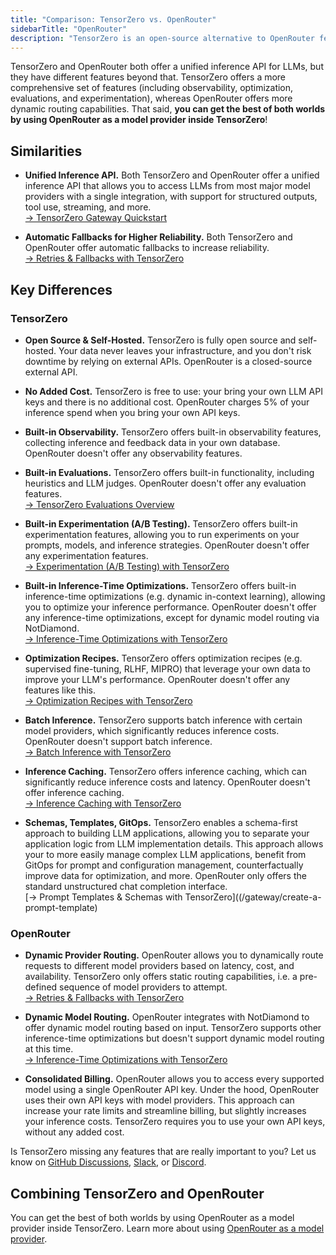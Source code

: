 ```yaml
---
title: "Comparison: TensorZero vs. OpenRouter"
sidebarTitle: "OpenRouter"
description: "TensorZero is an open-source alternative to OpenRouter featuring an LLM gateway, observability, optimization, evaluations, and experimentation."
---
```


TensorZero and OpenRouter both offer a unified inference API for LLMs, but they have different features beyond that.
TensorZero offers a more comprehensive set of features (including observability, optimization, evaluations, and experimentation), whereas OpenRouter offers more dynamic routing capabilities.
That said, **you can get the best of both worlds by using OpenRouter as a model provider inside TensorZero**!

## Similarities

- **Unified Inference API.**
  Both TensorZero and OpenRouter offer a unified inference API that allows you to access LLMs from most major model providers with a single integration, with support for structured outputs, tool use, streaming, and more.<br />
  [→ TensorZero Gateway Quickstart](/quickstart/)

- **Automatic Fallbacks for Higher Reliability.**
  Both TensorZero and OpenRouter offer automatic fallbacks to increase reliability.<br />
  [→ Retries & Fallbacks with TensorZero](/gateway/guides/retries-fallbacks/)

## Key Differences

### TensorZero

- **Open Source & Self-Hosted.**
  TensorZero is fully open source and self-hosted.
  Your data never leaves your infrastructure, and you don't risk downtime by relying on external APIs.
  OpenRouter is a closed-source external API.

- **No Added Cost.**
  TensorZero is free to use: your bring your own LLM API keys and there is no additional cost.
  OpenRouter charges 5% of your inference spend when you bring your own API keys.

- **Built-in Observability.**
  TensorZero offers built-in observability features, collecting inference and feedback data in your own database.
  OpenRouter doesn't offer any observability features.

- **Built-in Evaluations.**
  TensorZero offers built-in functionality, including heuristics and LLM judges.
  OpenRouter doesn't offer any evaluation features.<br />
  [→ TensorZero Evaluations Overview](/evaluations/)

- **Built-in Experimentation (A/B Testing).**
  TensorZero offers built-in experimentation features, allowing you to run experiments on your prompts, models, and inference strategies.
  OpenRouter doesn't offer any experimentation features.<br />
  [→ Experimentation (A/B Testing) with TensorZero](/gateway/guides/experimentation/)

- **Built-in Inference-Time Optimizations.**
  TensorZero offers built-in inference-time optimizations (e.g. dynamic in-context learning), allowing you to optimize your inference performance.
  OpenRouter doesn't offer any inference-time optimizations, except for dynamic model routing via NotDiamond.<br />
  [→ Inference-Time Optimizations with TensorZero](/gateway/guides/inference-time-optimizations/)

- **Optimization Recipes.**
  TensorZero offers optimization recipes (e.g. supervised fine-tuning, RLHF, MIPRO) that leverage your own data to improve your LLM's performance.
  OpenRouter doesn't offer any features like this.<br />
  [→ Optimization Recipes with TensorZero](/recipes/)

- **Batch Inference.**
  TensorZero supports batch inference with certain model providers, which significantly reduces inference costs.
  OpenRouter doesn't support batch inference.<br />
  [→ Batch Inference with TensorZero](/gateway/guides/batch-inference/)

- **Inference Caching.**
  TensorZero offers inference caching, which can significantly reduce inference costs and latency.
  OpenRouter doesn't offer inference caching.<br />
  [→ Inference Caching with TensorZero](/gateway/guides/inference-caching/)

- **Schemas, Templates, GitOps.**
  TensorZero enables a schema-first approach to building LLM applications, allowing you to separate your application logic from LLM implementation details.
  This approach allows your to more easily manage complex LLM applications, benefit from GitOps for prompt and configuration management, counterfactually improve data for optimization, and more.
  OpenRouter only offers the standard unstructured chat completion interface.<br />
  [→ Prompt Templates & Schemas with TensorZero]((/gateway/create-a-prompt-template)

### OpenRouter

- **Dynamic Provider Routing.**
  OpenRouter allows you to dynamically route requests to different model providers based on latency, cost, and availability.
  TensorZero only offers static routing capabilities, i.e. a pre-defined sequence of model providers to attempt.<br />
  [→ Retries & Fallbacks with TensorZero](/gateway/guides/retries-fallbacks/)

- **Dynamic Model Routing.**
  OpenRouter integrates with NotDiamond to offer dynamic model routing based on input.
  TensorZero supports other inference-time optimizations but doesn't support dynamic model routing at this time.<br />
  [→ Inference-Time Optimizations with TensorZero](/gateway/guides/inference-time-optimizations/)

- **Consolidated Billing.**
  OpenRouter allows you to access every supported model using a single OpenRouter API key.
  Under the hood, OpenRouter uses their own API keys with model providers.
  This approach can increase your rate limits and streamline billing, but slightly increases your inference costs.
  TensorZero requires you to use your own API keys, without any added cost.

<Tip title="Feedback">

Is TensorZero missing any features that are really important to you? Let us know on [GitHub Discussions](https://github.com/tensorzero/tensorzero/discussions), [Slack](https://www.tensorzero.com/slack), or [Discord](https://www.tensorzero.com/discord).

</Tip>

## Combining TensorZero and OpenRouter

You can get the best of both worlds by using OpenRouter as a model provider inside TensorZero.
Learn more about using [OpenRouter as a model provider](/integrations/model-providers/openrouter/).
